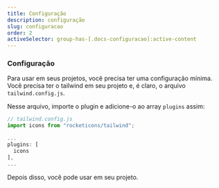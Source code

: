 ```yaml
---
title: Configuração
description: configuração
slug: configuracao
order: 2
activeSelector: group-has-[.docs-configuracao]:active-content
---
```



### Configuração

Para usar <RocketIconsTextDefault /> em seus projetos, você precisa ter uma configuração mínima.  
Você precisa ter o tailwind em seu projeto e, é claro, o arquivo `tailwind.config.js`.

Nesse arquivo, importe o plugin e adicione-o ao array `plugins` assim:

```js filename="tailwind.config.js"
// tailwind.config.js
import icons from "rocketicons/tailwind";

...
plugins: [
  icons
],
...
```

Depois disso, você pode usar <RocketIconsTextDefault /> em seu projeto.
